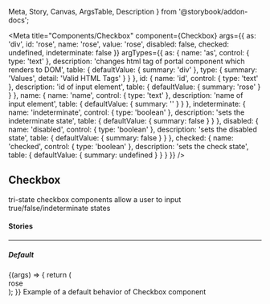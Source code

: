   Meta,
  Story,
  Canvas,
  ArgsTable,
  Description
} from '@storybook/addon-docs';

<Meta
  title="Components/Checkbox"
  component={Checkbox}
  args={{
    as: 'div',
    id: 'rose',
    name: 'rose',
    value: 'rose',
    disabled: false,
    checked: undefined,
    indeterminate: false
  }}
  argTypes={{
    as: {
      name: 'as',
      control: { type: 'text' },
      description: 'changes html tag of portal component which renders to DOM',
      table: {
        defaultValue: { summary: 'div' },
        type: { summary: 'Values', detail: 'Valid HTML Tags' }
      }
    },
    id: {
      name: 'id',
      control: { type: 'text' },
      description: 'id of input element',
      table: { defaultValue: { summary: 'rose' } }
    },
    name: {
      name: 'name',
      control: { type: 'text' },
      description: 'name of input element',
      table: { defaultValue: { summary: '' } }
    },
    indeterminate: {
      name: 'indeterminate',
      control: { type: 'boolean' },
      description: 'sets the indeterminate state',
      table: { defaultValue: { summary: false } }
    },
    disabled: {
      name: 'disabled',
      control: { type: 'boolean' },
      description: 'sets the disabled state',
      table: { defaultValue: { summary: false } }
    },
    checked: {
      name: 'checked',
      control: { type: 'boolean' },
      description: 'sets the check state',
      table: { defaultValue: { summary: undefined } }
    }
  }}
/>

## Checkbox

<p
  style={{
    color: 'white',
    padding: '10px',
    fontWeight: 'bold',
    borderRadius: '4px',
    backgroundColor: '#1B5193'
  }}
>
  tri-state checkbox components allow a user to input true/false/indeterminate
  states
</p>

#### Stories

<hr />

##### Default

<Canvas>
  <Story name="Default" inline={false}>
    {(args) => {
      return (
        <div style={{ display: 'flex', alignItems: 'center' }}>
          <Checkbox {...args} />
          <label style={{ marginRight: '10px' }} htmlFor="rose">
            rose
          </label>
        </div>
      );
    }}
  </Story>
</Canvas>

<Description story="Default">
  Example of a default behavior of Checkbox component
</Description>

<ArgsTable story="Default" />
